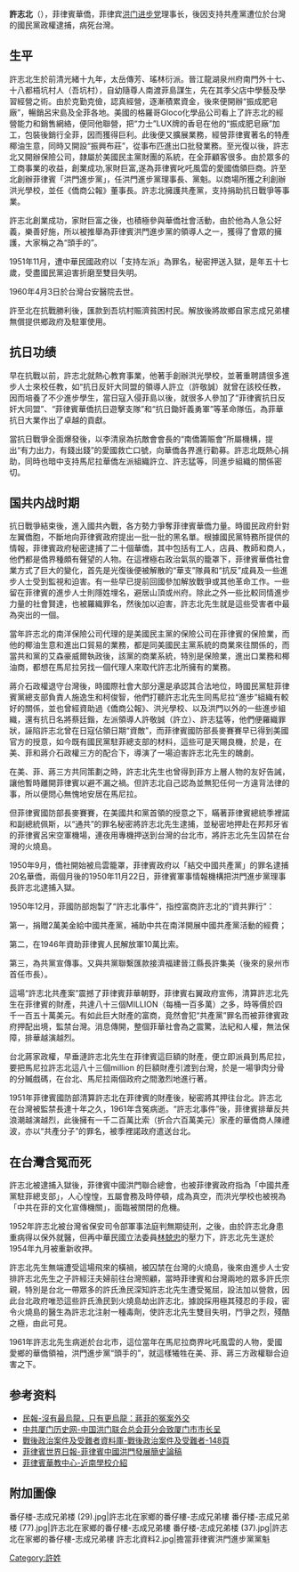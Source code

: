 {{multiple issues|
{{copyedit|time=2016-12-31T04:57:08+00:00}}
{{dead end|time=2016-12-31T04:57:08+00:00}}
{{newsrelease|time=2016-12-31T04:57:08+00:00}}
{{pov|time=2016-12-31T04:57:08+00:00}}
{{review|time=2016-12-31T04:57:08+00:00}}
}}
{{Infobox_officeholder
| name = 許志北
| image name =
| width = 150px
| now = [[菲律宾洪门进步党理事长|菲律宾洪门进步党理事长]]
| period =
| Sex = 男 
| party = [[洪門進步黨|洪門進步黨]]
| Native place =[[福建省|福建省]][[晋江县|晋江县]][[龍湖镇|龍湖镇]][[梧坑村|梧坑村]]
| date of birth = {{birth date|1894|4|8}}
| date of death = {{death date and age|1960|4|3|1894|4|8}}
| place of birth ={{QIN}}[[福建省|福建省]][[泉州|泉州]][[晋江县|晋江县]][[龍湖镇|龍湖镇]][[梧坑村|梧坑村]]
| place of death = {{ROC}}[[台北市|台北市]][[台安醫院|台安醫院]]
| relative = 
| educate =
| past = 
}}
'''許志北'''（{{bd|1894年|4月8日|1960年|4月3日}}），菲律賓華僑，菲律宾[[洪门进步党|洪门进步党]]理事长，後因支持共產黨遭位於台灣的國民黨政權逮捕，病死台灣。

== 生平==
許志北生於前清光緒十九年，太岳傳芳、瑤林衍派。晉江龍湖泉州府南門外十七、十八都梧坑村人（吾坑村），自幼隨尊人南渡菲島謀生，先在其季父店中學藝及學習經營之術。由於克勤克儉，認真經營，逐漸積累資金，後來便開辦“振成肥皂廠”，暢銷呂宋島及全菲各地。美國的格羅哥Gloco化學品公司看上了許志北的經營能力和銷售網絡，便同他聯營，把“力士”LUX牌的香皂在他的“振成肥皂廠”加工，包裝後銷行全菲，因而獲得巨利。此後便又擴展業務，經營菲律賓著名的特產椰油生意，同時又開設“振興布莊”，從事布匹進出口批發業務。至光復以後，許志北又開辦保險公司，隷屬於美國民主黨財團的系統，在全菲顧客很多。由於眾多的工商事業的收益，創業成功,家財巨富,遂為菲律賓叱吒風雲的愛國僑領巨商。許至北創辦菲律賓「洪門進步黨」，任洪門進步黨理事長、黨魁。以商場所獲之利創辦洪光學校，並任《僑商公報》董事長。許志北擁護共產黨，支持捐助抗日戰爭等事業。

許志北創業成功，家財巨富之後，也積極參與華僑社會活動，由於他為人急公好義，樂善好施，所以被推舉為菲律賓洪門進步黨的領導人之一，獲得了會眾的擁護，大家稱之為“頭手的”。

1951年11月，遭中華民國政府以「支持左派」為罪名，秘密押送入獄，是年五十七歲，受盡國民黨迫害折磨至雙目失明。 

1960年4月3日於台灣台安醫院去世。

許至北在抗戰勝利後，匯款到吾坑村賑濟貧困村民。解放後將故鄉自家志成兄弟樓無償提供鄉政府及駐軍使用。

== 抗日功绩 ==
早在抗戰以前，許志北就熱心教育事業，他著手創辦洪光學校，並著重聘請很多進步人士來校任教，如“抗日反奸大同盟的領導人許立（許敬誠）就曾在該校任教，因而培養了不少進步學生，當日寇入侵菲島以後，就很多人參加了”菲律賓抗日反奸大同盟”、“菲律賓華僑抗日遊擊支隊”和“抗日鋤奸義勇軍”等革命隊伍，為菲華抗日大業作出了卓越的貢獻。

當抗日戰爭全面爆發後，以李清泉為抗敵會會長的“南僑籌賑會”所屬機構，提出“有力出力，有錢出錢”的愛國救亡口號，向華僑各界進行勸募。許志北既熱心捐助，同時也暗中支持馬尼拉華僑左派組織許立、許志猛等，同進步組織的關係密切。

== 国共内战时期 ==

抗日戰爭結束後，進入國共內戰，各方勢力爭奪菲律賓華僑力量。時國民政府針對左翼僑胞，不斷地向菲律賓政府提出一批一批的黑名單。根據國民黨特務所提供的情報，菲律賓政府秘密逮捕了二十個華僑，其中包括有工人，店員、教師和商人，他們都是僑界種頗有聲望的人物。在這裡極右政治氣氛的籠罩下，菲律賓華僑社會業方式了巨大的變化，首先是光復後便被解散的“華支”隊員和“抗反”成員及一些進步人士受到監視和迫害。有一些早已提前回國參加解放戰爭或其他革命工作。一些留在菲律賓的進步人士則隱姓埋名，避居山頂或州府。除此之外一些比較同情進步力量的社會賢達，也被羅織罪名，然後加以迫害，許志北先生就是這些受害者中最為突出的一個。

當年許志北的南洋保險公司代理的是美國民主黨的保險公司在菲律賓的保險業，而他的椰油生意和進出口貿易的業務，都是同美國民主黨系統的商業來往關係的，而當共和黨的艾森豪威爾執政後，該黨的商業系統，特別是保險業，進出口業務和椰油商，都想在馬尼拉另找一個代理人來取代許志北所擁有的業務。

蔣介石政權退守台灣後，時國際社會大部分還是承認其合法地位，時國民黨駐菲律賓黨總支部負責人施逸生和柯俊智，他們打聽許志北先生同馬尼拉“進步”組織有較好的關係，並也曾經資助過《僑商公報》、洪光學校、以及洪門以外的一些進步組織，還有抗日名將蔡廷鍇，左派領導人許敬誠（許立）、許志猛等，他們便羅織罪狀，誣陷許志北曾在日寇佔領日期“資敵”，而菲律賓國防部長麥賽賽早已得到美國官方的授意，如今既有國民黨駐菲總支部的材料，這些可是天賜良機，於是，在美、菲和蔣介石政權三方的配合下，導演了一場迫害許志北先生的醜劇。

在美、菲、蔣三方共同策劃之時，許志北先生也曾得到菲方上層人物的友好告誡，讓他暫時離開菲律賓以避不漏之禍。但許志北自己認為並無犯任何一方違背法律的事，所以便問心無愧地安居在馬尼拉。

但菲律賓國防部長麥賽賽，在美國共和黨首領的授意之下，瞞著菲律賓總統季裡諾和副總統佩斯，以“通共”的罪名秘密將許志北先生逮捕，並秘密地押赴在邦邦牙省的菲律賓呂宋空軍機場，連夜用專機押送到台灣的台北市，將許志北先生囚禁在台灣的火燒島。

1950年9月，僑社開始被烏雲籠罩，菲律賓政府以「結交中國共產黨」的罪名逮捕20名華僑，兩個月後的1950年11月22日，菲律賓軍事情報機構把洪門進步黨理事長許志北逮捕入獄。

1950年12月，菲國防部炮製了“許志北事件”，指控富商許志北的“資共罪行”：

第一，捐贈2萬美金給中國共產黨，補助中共在南洋開展中國共產黨活動的經費；

第二，在1946年資助菲律賓人民解放軍10萬比索。

第三，為共黨宣傳事。又與共黨聯繫匯款接濟福建晉江縣長許集美（後來的泉州市首任市長）。

這場“許志北共產案”震撼了菲律賓菲華朝野，菲律賓右翼政府宣佈，清算許志北先生在菲律賓的財產，共達八十三個MILLION（每桶一百多萬）之多，時等價於四千一百五十萬美元。有如此巨大財產的富商，竟然會犯“共產黨”罪名而被菲律賓政府押配出境，監禁台灣。消息傳開，整個菲華社會為之震驚，法紀和人權，無法保障，排華越演越烈。

台北蔣家政權，早垂漣許志北先生在菲律賓這巨額的財產，便立即派員到馬尼拉，要把馬尼拉許志北這八十三個million 的巨額財產引渡到台灣，於是一場爭肉分骨的分贓戲碼，在台北、馬尼拉兩個政府之間激烈地進行著。

1951年菲律賓國防部清算許志北在菲律賓的財產後，秘密將其押往台北。許志北在台灣被監禁長達十年之久，1961年含冤病逝。“許志北事件”後，菲律賓排華反共浪潮越演越烈，此後擁有一千二百萬比索（折合六百萬美元）家產的華僑商人陳禮波，亦以“共產分子”的罪名，被季裡諾政府遣送台北。

== 在台灣含冤而死 ==
許志北被逮捕入獄後，菲律賓中國洪門聯合總會，也被菲律賓政府指為「中國共產黨駐菲總支部」，人心惶惶，五屬會務及時停頓，成為真空，而洪光學校也被視為「中共在菲的文化宣傳機關」，面臨被關閉的危機。

1952年許志北被台灣省保安司令部軍事法庭判無期徒刑，之後，由於許志北身患重病得以保外就醫，但再中華民國立法委員[[林兢忠|林兢忠]]的壓力下，許志北先生遂於1954年九月被重新收押。

許志北先生無端遭受這場飛來的橫禍，被囚禁在台灣的火燒島，後來由進步人士安排許志北先生之子許經汪夫婦前往台灣照顧，當時菲律賓和台灣兩地的眾多許氏宗親，特別是台北一帶眾多的許氏漁民深知許志北先生遭受冤屈，設法加以營救，因此台北政府唯恐這些許氏漁民到火燒島劫出許志北，據說採用極其殘忍的手段，密令火燒島的醫生為許志北注射一種毒劑，使許志北先生雙目失明，鬥爭之烈，殘酷之極，由此可見。

1961年許志北先生病逝於台北市，這位當年在馬尼拉商界叱吒風雲的人物，愛國愛鄉的華僑領袖，洪門進步黨“頭手的”，就這樣犧牲在美、菲、蔣三方政權聯合迫害之下。

== 参考资料 ==
*[http://www.peoplenews.tw/news/d2e6a57e-2ec6-449e-9b63-5ade5695b994 民報-沒有最烏龍，只有更烏龍：蔣菲的冤案外交] {{Wayback|url=http://www.peoplenews.tw/news/d2e6a57e-2ec6-449e-9b63-5ade5695b994 |date=20190220172110 }}
*[http://xm.zgfjlsw.org.cn/contents/11879/46870.html 中共厦门历史网-中国洪门联合总会菲分会致厦门市市长呈] {{Wayback|url=http://xm.zgfjlsw.org.cn/contents/11879/46870.html |date=20161231170321 }}
*[https://sheethub.com/billy3321/%E6%88%B0%E5%BE%8C%E6%94%BF%E6%B2%BB%E6%A1%88%E4%BB%B6%E5%8F%8A%E5%8F%97%E9%9B%A3%E8%80%85?page=148 戰後政治案件及受難者資料庫-戰後政治案件及受難者-148頁] {{Wayback|url=https://sheethub.com/billy3321/%E6%88%B0%E5%BE%8C%E6%94%BF%E6%B2%BB%E6%A1%88%E4%BB%B6%E5%8F%8A%E5%8F%97%E9%9B%A3%E8%80%85?page=148 |date=20170101001635 }}
*[http://worldnews.net.ph/post/47977 菲律賓世界日報-菲律賓中國洪門發展簡史論稿] {{Wayback|url=http://worldnews.net.ph/post/47977 |date=20161231170142 }}
*[http://www.pcerc.org/Schools/M10.htm 菲律賓華教中心-近南學校介紹] {{Wayback|url=http://www.pcerc.org/Schools/M10.htm |date=20200108054006 }}


[[Category:許姓|Category:許姓]]

==附加圖像==
<gallery>
番仔楼-志成兄弟楼 (29).jpg|許志北在家鄉的番仔樓-志成兄弟樓
番仔楼-志成兄弟楼 (77).jpg|許志北在家鄉的番仔樓-志成兄弟樓
番仔楼-志成兄弟楼 (37).jpg|許志北在家鄉的番仔樓-志成兄弟樓
許志北資料2.jpg|擔當菲律賓洪門進步黨黨魁
</gallery>